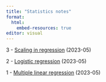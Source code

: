 ```yaml
---
title: "Statistics notes"
format:
  html:
    embed-resources: true
editor: visual
---
```


3 - [Scaling in regression](scaling-in-regression.html) (2023-05)

2 - [Logistic regression](logistic-regression.html) (2023-05)

1 - [Multiple linear regression](multiple-linear-regression.html) (2023-05)
